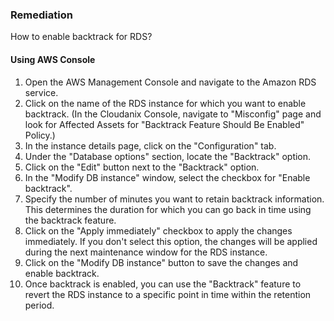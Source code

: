 ### Remediation

How to enable backtrack for RDS?

#### Using AWS Console

1. Open the AWS Management Console and navigate to the Amazon RDS service.
2. Click on the name of the RDS instance for which you want to enable backtrack.
    (In the Cloudanix Console, navigate to "Misconfig" page and look for Affected Assets for "Backtrack Feature Should Be Enabled" Policy.)
3. In the instance details page, click on the "Configuration" tab.
4. Under the "Database options" section, locate the "Backtrack" option.
5. Click on the "Edit" button next to the "Backtrack" option.
6. In the "Modify DB instance" window, select the checkbox for "Enable backtrack".
7. Specify the number of minutes you want to retain backtrack information. This determines the duration for which you can go back in time using the backtrack feature.
8. Click on the "Apply immediately" checkbox to apply the changes immediately. If you don't select this option, the changes will be applied during the next maintenance window for the RDS instance.
9. Click on the "Modify DB instance" button to save the changes and enable backtrack.
10. Once backtrack is enabled, you can use the "Backtrack" feature to revert the RDS instance to a specific point in time within the retention period.

